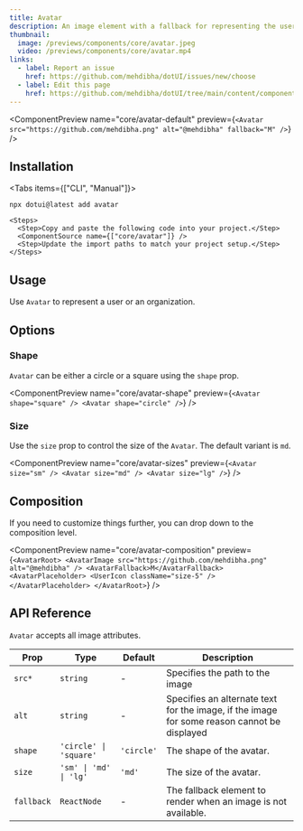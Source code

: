 ```yaml
---
title: Avatar
description: An image element with a fallback for representing the user.
thumbnail:
  image: /previews/components/core/avatar.jpeg
  video: /previews/components/core/avatar.mp4
links:
  - label: Report an issue
    href: https://github.com/mehdibha/dotUI/issues/new/choose
  - label: Edit this page
    href: https://github.com/mehdibha/dotUI/tree/main/content/components/data-display/avatar.mdx?plain=1
---
```


<ComponentPreview
  name="core/avatar-default"
  preview={`<Avatar src="https://github.com/mehdibha.png" alt="@mehdibha" fallback="M" />`}
/>

## Installation

<Tabs items={["CLI", "Manual"]}>
  <Tab value="CLI">
  
  ```package-install
npx dotui@latest add avatar
```

  </Tab>
  <Tab value="manual">
  
    <Steps>
      <Step>Copy and paste the following code into your project.</Step>
      <ComponentSource name={["core/avatar"]} />
      <Step>Update the import paths to match your project setup.</Step>
    </Steps>

  </Tab>
</Tabs>

## Usage

Use `Avatar` to represent a user or an organization.

## Options

### Shape

`Avatar` can be either a circle or a square using the `shape` prop.

<ComponentPreview
  name="core/avatar-shape"
  preview={`<Avatar shape="square" />
<Avatar shape="circle" />`}
/>

### Size

Use the `size` prop to control the size of the `Avatar`. The default variant is `md`.

<ComponentPreview
  name="core/avatar-sizes"
  preview={`<Avatar size="sm" />
  <Avatar size="md" />
  <Avatar size="lg" />`}
/>

## Composition

If you need to customize things further, you can drop down to the composition level.

<ComponentPreview
  name="core/avatar-composition"
  preview={`<AvatarRoot>
    <AvatarImage src="https://github.com/mehdibha.png" alt="@mehdibha" />
    <AvatarFallback>M</AvatarFallback>
    <AvatarPlaceholder>
      <UserIcon className="size-5" />
    </AvatarPlaceholder>
  </AvatarRoot>`}
/>

## API Reference

`Avatar` accepts all image attributes.

| Prop       | Type                   | Default    | Description                                                                                 |
| ---------- | ---------------------- | ---------- | ------------------------------------------------------------------------------------------- |
| `src*`     | `string`               | -          | Specifies the path to the image                                                             |
| `alt`      | `string`               | -          | Specifies an alternate text for the image, if the image for some reason cannot be displayed |
| `shape`    | `'circle' \| 'square'` | `'circle'` | The shape of the avatar.                                                                    |
| `size`     | `'sm' \| 'md' \| 'lg'` | `'md'`     | The size of the avatar.                                                                     |
| `fallback` | `ReactNode`            | -          | The fallback element to render when an image is not available.                              |
